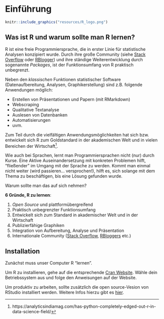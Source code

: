 # Einführung

```r
knitr::include_graphics("resources/R_logo.png")
```

## Was ist R und warum sollte man R lernen?

R ist eine freie Programmiersprache, die in erster Linie für statistische Analysen konzipiert wurde. Durch ihre große Community (siehe [Stack Overflow](https://stackoverflow.com/questions) oder [RBlogger](https://www.r-bloggers.com)) und ihre ständige Weiterentwicklung durch sogenannte *Packages*, ist der Funktionsumfang von R praktisch unbegrenzt.

Neben den *klassischen* Funktionen statistischer Software (Datenaufbereitung, Analysen, Graphikerstellung) sind z.B. folgende Anwendungen möglich:

- Erstellen von Präsentationen und Papern (mit RMarkdown)
- Webscraping
- Qualitative Textanalyse
- Auslesen von Datenbanken
- Automatisierungen
- uvm.

Zum Teil durch die vielfältigen Anwendungsmöglichkeiten hat sich bzw. entwickelt sich
R zum Goldstandard in der akademischen Welt und in vielen Bereichen der Wirtschaft[^1].

[^1]: https://analyticsindiamag.com/has-python-completely-edged-out-r-in-data-science-field/

Wie auch bei Sprachen, lernt man Programmiersprachen nicht (nur) durch Kurse. Eine Aktive Auseinandersetzung mit konkreten Problemen hilft, "fließender" im Umgang mit der Sprache zu werden. Kommt man einmal nicht weiter (wird passieren... versprochen!), hilft es, sich solange mit dem Thema zu beschäftigen, bis eine Lösung gefunden wurde. 

Warum sollte man das auf sich nehmen?

**6 Gründe, R zu lernen**:

1. *Open Source* und plattformübergreifend
2. Praktisch unbegrenzter Funktionsumfang
3. Entwickelt sich zum Standard in akademischer Welt und in der Wirtschaft
4. Publizierfähige Graphiken
5. Integration von Aufbereitung, Analyse und Präsentation
6. Internationale Community ([Stack Overflow](https://stackoverflow.com/questions/tagged/r), [RBloggers](https://www.r-bloggers.com) etc.)

## Installation 

Zunächst muss unser Computer R "lernen".

Um R zu installieren, gehe auf die entsprechende [Cran Website](https://cran.r-project.org). Wähle dein Betriebssystem aus und folge 
den Anweisungen auf der Website.

Um produktiv zu arbeiten, sollte zusätzlich die open source-Vesion von RStudio 
installiert werden. Weitere Infos hierzu gibt es [hier](https://www.rstudio.com).
